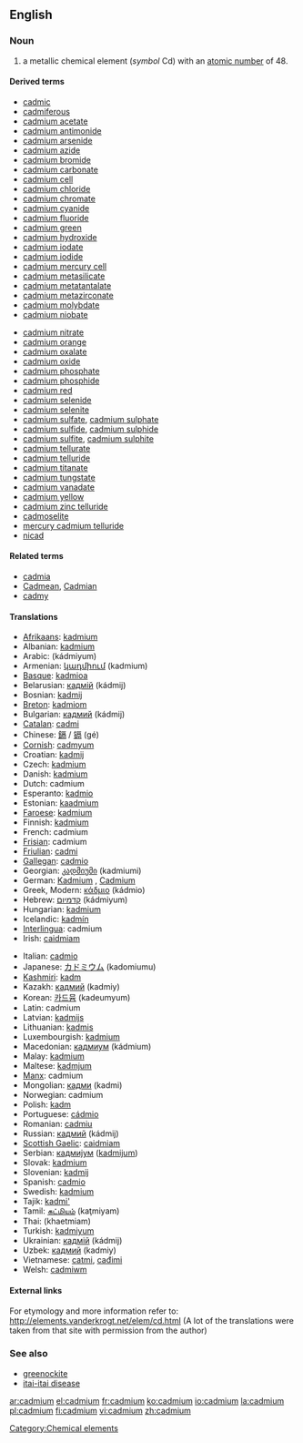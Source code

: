 ==English==
{{elements|Cd|silver|Ag|indium|In}}
=== Noun ===
{{en-noun-unc}}
{{wikipedia}}

# a metallic chemical element (''symbol'' Cd) with an [[atomic number]] of 48.

====Derived terms====
{{top2}}
*[[cadmic]]
*[[cadmiferous]]
*[[cadmium acetate]]
*[[cadmium antimonide]]
*[[cadmium arsenide]]
*[[cadmium azide]]
*[[cadmium bromide]]
*[[cadmium carbonate]]
*[[cadmium cell]]
*[[cadmium chloride]]
*[[cadmium chromate]]
*[[cadmium cyanide]]
*[[cadmium fluoride]]
*[[cadmium green]]
*[[cadmium hydroxide]]
*[[cadmium iodate]]
*[[cadmium iodide]]
*[[cadmium mercury cell]]
*[[cadmium metasilicate]]
*[[cadmium metatantalate]]	
*[[cadmium metazirconate]]
*[[cadmium molybdate]]
*[[cadmium niobate]]
{{mid2}}
*[[cadmium nitrate]]
*[[cadmium orange]]
*[[cadmium oxalate]]
*[[cadmium oxide]]
*[[cadmium phosphate]]
*[[cadmium phosphide]]
*[[cadmium red]]
*[[cadmium selenide]]
*[[cadmium selenite]]	
*[[cadmium sulfate]], [[cadmium sulphate]]
*[[cadmium sulfide]], [[cadmium sulphide]]
*[[cadmium sulfite]], [[cadmium sulphite]]
*[[cadmium tellurate]]
*[[cadmium telluride]]
*[[cadmium titanate]]
*[[cadmium tungstate]]
*[[cadmium vanadate]]
*[[cadmium yellow]]
*[[cadmium zinc telluride]]
*[[cadmoselite]]
*[[mercury cadmium telluride]]
*[[nicad]]
{{bottom}}

====Related terms====
*[[cadmia]]
*[[Cadmean]], [[Cadmian]]
*[[cadmy]]

==== Translations ====
{{top}}
*[[Afrikaans]]: [[kadmium]]
*Albanian: [[kadmium]]
*Arabic: {{ARchar|[[كادميوم]]}} (kádmiyum) {{m}}
*Armenian: [[կադմիում]] (kadmium)
*[[Basque]]: [[kadmioa]]
*Belarusian: [[кадмiй]] (kádmij) {{m}}
*Bosnian: [[kadmij]]
*[[Breton]]: [[kadmiom]]
*Bulgarian: [[кадмий]] (kádmij) {{m}}
*[[Catalan]]: [[cadmi]]
*Chinese: [[鎘]] / [[镉]] (gé)
*[[Cornish]]: [[cadmyum]]
*Croatian: [[kadmij]]
*Czech: [[kadmium]]
*Danish: [[kadmium]]
*Dutch: cadmium {{n}}
*Esperanto: [[kadmio]]
*Estonian: [[kaadmium]]
*[[Faroese]]: [[kadmium]]
*Finnish: [[kadmium]]
*French: cadmium {{m}}
*[[Frisian]]: cadmium
*[[Friulian]]: [[cadmi]]
*[[Gallegan]]: [[cadmio]]
*Georgian: [[კადმიუმი]] (kadmiumi)
*German: [[Kadmium]] {{n}}, [[Cadmium]] {{n}}
*Greek, Modern: [[κάδμιο]] (kádmio) {{n}}
*Hebrew: [[קדמיום]] (kádmiyum)
*Hungarian: [[kadmium]]
*Icelandic: [[kadmín]]
*[[Interlingua]]: cadmium
*Irish: [[caidmiam]]
{{mid}}
*Italian: [[cadmio]] {{m}}
*Japanese: [[カドミウム]] (kadomiumu)
*[[Kashmiri]]: [[kadm]]
*Kazakh: [[кадмий]] (kadmiy)
*Korean: [[카드뮴]] (kadeumyum)
*Latin: cadmium {{n}}
*Latvian: [[kadmijs]]
*Lithuanian: [[kadmis]]
*Luxembourgish: [[kadmium]]
*Macedonian: [[кадмиум]] (kádmium) {{m}}
*Malay: [[kadmium]]
*Maltese: [[kadmjum]]
*[[Manx]]: cadmium
*Mongolian: [[кадми]] (kadmi)
*Norwegian: cadmium
*Polish: [[kadm]] {{m}}
*Portuguese: [[cádmio]] {{m}}
*Romanian: [[cadmiu]] {{n}}
*Russian: [[кадмий]] (kádmij) {{m}}
*[[Scottish Gaelic]]: [[caidmiam]]
*Serbian: [[кадмиjум]] ([[kadmijum]]) {{m}}
*Slovak: [[kadmium]]
*Slovenian: [[kadmij]]
*Spanish: [[cadmio]] {{m}}
*Swedish: [[kadmium]]
*Tajik: [[kadmi']]
*Tamil: [[கட்மியம்]] (kaţmiyam)
*Thai: {{THchar|[[แคดเมียม]]}} (khaetmiam)
*Turkish: [[kadmiyum]]
*Ukrainian: [[кадмiй]] (kádmij) {{m}}
*Uzbek: [[кадмий]] (kadmiy)
*Vietnamese: [[catmi]], [[cađimi]]
*Welsh: [[cadmiwm]]
{{bottom}}

====External links====
For etymology and more information refer to:
http://elements.vanderkrogt.net/elem/cd.html
(A lot of the translations were taken from that site with permission from the author)

===See also===
*[[greenockite]]
*[[itai-itai disease]]

[[Category:Chemical elements]]

[[ar:cadmium]]
[[el:cadmium]]
[[fr:cadmium]]
[[ko:cadmium]]
[[io:cadmium]]
[[la:cadmium]]
[[pl:cadmium]]
[[fi:cadmium]]
[[vi:cadmium]]
[[zh:cadmium]]